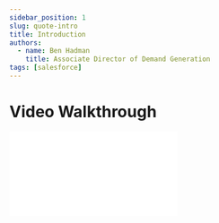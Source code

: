```yaml
---
sidebar_position: 1
slug: quote-intro
title: Introduction
authors:
  - name: Ben Hadman
    title: Associate Director of Demand Generation
tags: [salesforce]
---
```


# Video Walkthrough

<iframe
  className="vidyard_iframe"
  title="QuotingWalkthrough"
  src="//play.vidyard.com/qSCWBgZfCj6vozZn41Mjes.html?"
  width={640}
  height={360}
  scrolling="no"
  frameBorder={0}
  allowTransparency="true"
  allowFullScreen=""
  referrerPolicy="no-referrer-when-downgrade"
/>
